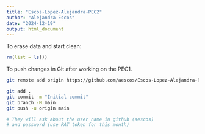 ```yaml
---
title: "Escos-Lopez-Alejandra-PEC2"
author: "Alejandra Escos"
date: "2024-12-19"
output: html_document
---
```

To erase data and start clean:

```r
rm(list = ls())
```

To push changes in Git after working on the PEC1.

```bash
git remote add origin https://github.com/aescos/Escos-Lopez-Alejandra-PEC2.git

git add .
git commit -m "Initial commit"
git branch -M main
git push -u origin main

# They will ask about the user name in github (aescos)
# and password (use PAT token for this month)
```